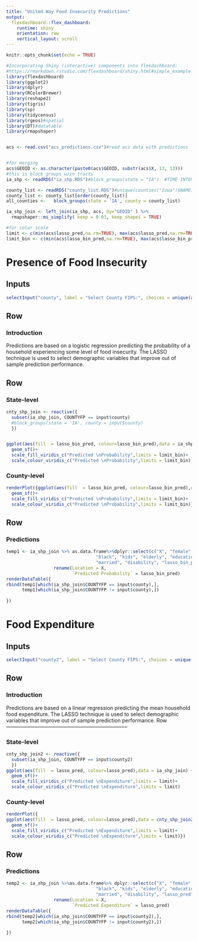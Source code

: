 ```yaml
---
title: "United Way Food Insecurity Predictions"
output: 
  flexdashboard::flex_dashboard:
    runtime: shiny
    orientation: row
    vertical_layout: scroll
---
```


```r
knitr::opts_chunk$set(echo = TRUE)

#Incorporating Shiny (interactive) components into flexdashboard:
#https://rmarkdown.rstudio.com/flexdashboard/shiny.html#simple_example
library(flexdashboard)
library(ggplot2)
library(dplyr)
library(RColorBrewer)
library(reshape2)
library(tigris)
library(sp)
library(tidycensus)
library(rgeos)#spatial
library(DT)#datatable
library(rmapshaper)


acs <- read.csv("acs_predictions.csv")#read acs data with predictions


#for merging
acs$GEOID <- as.character(paste0(acs$GEOID, substr(acs$X, 13, 13)))
#this is block groups w/in tracts
ia_shp <- readRDS("ia_shp.RDS")#block_groups(state = "IA")  #TIME INTENSIVE 1st run (so each dashboard run)

county_list <- readRDS("county_list.RDS")#unique(counties("Iowa")$NAME)#TIME INTENSIVE 1st run (so each dashboard run)
county_list <- county_list[order(county_list)]
all_counties <-   block_groups(state = 'IA', county = county_list)

ia_shp_join <- left_join(ia_shp, acs, by="GEOID" ) %>%
  rmapshaper::ms_simplify( keep = 0.01, keep_shapes = TRUE)

#for color scale
limit <- c(min(acs$lasso_pred,na.rm=TRUE), max(acs$lasso_pred,na.rm=TRUE))
limit_bin <- c(min(acs$lasso_bin_pred,na.rm=TRUE), max(acs$lasso_bin_pred,na.rm=TRUE))

```

Presence of Food Insecurity
===================================== 

Inputs {.sidebar}
-----------------------------------------------------------------------

```r
selectInput("county", label = "Select County FIPS:", choices = unique(all_counties$COUNTYFP))

```


Row 
-----------------------------------------------------------------------

### Introduction

Predictions are based on a logistic regression predicting the probability of a household experiencing some level of food insecurity. The LASSO technique is used to select demographic variables that improve out of sample prediction performance. 


Row 
-----------------------------------------------------------------------


### State-level
```r
cnty_shp_join <- reactive({
  subset(ia_shp_join, COUNTYFP == input$county) 
  #block_groups(state = 'IA', county = input$county)
  })


ggplot(aes(fill  = lasso_bin_pred, colour=lasso_bin_pred),data = ia_shp_join) +
  geom_sf()+
  scale_fill_viridis_c("Predicted \nProbability",limits = limit_bin)+
  scale_colour_viridis_c("Predicted \nProbability",limits = limit_bin)
```

### County-level

```r
renderPlot({ggplot(aes(fill  = lasso_bin_pred, colour=lasso_bin_pred),data = cnty_shp_join()) +
  geom_sf()+
  scale_fill_viridis_c("Predicted \nProbability",limits = limit_bin)+
  scale_colour_viridis_c("Predicted \nProbability",limits = limit_bin)})

```


Row 
-----------------------------------------------------------------------

### Predictions

```r
temp1 <- ia_shp_join %>% as.data.frame%>%dplyr::select(c("X", "female", "avg_hhsize", "hispanic",
                                  "black", "kids", "elderly", "education", "employed",
                                  "married", "disability", "lasso_bin_pred"))%>%
                  rename(Location = X, 
                         `Predicted Probability` = lasso_bin_pred)
renderDataTable({
rbind(temp1[which(ia_shp_join$COUNTYFP == input$county),],
      temp1[which(ia_shp_join$COUNTYFP != input$county),])
  
})
```


Food Expenditure
===================================== 

Inputs {.sidebar}
-----------------------------------------------------------------------


```r
selectInput("county2", label = "Select County FIPS:", choices = unique(all_counties$COUNTYFP))

```

Row 
-----------------------------------------------------------------------

### Introduction

Predictions are based on a linear regression predicting the mean household food expenditure. The LASSO technique is used to select demographic variables that improve out of sample prediction performance. 
Row 
-----------------------------------------------------------------------

###  State-level
```r
cnty_shp_join2 <- reactive({
  subset(ia_shp_join, COUNTYFP == input$county2) 
  })
ggplot(aes(fill  = lasso_pred, colour=lasso_pred),data = ia_shp_join) +
  geom_sf()+
  scale_fill_viridis_c("Predicted \nExpenditure",limits = limit)+
  scale_colour_viridis_c("Predicted \nExpenditure",limits = limit)
```

### County-level
```r
renderPlot({
ggplot(aes(fill  = lasso_pred, colour=lasso_pred),data = cnty_shp_join2()) +
  geom_sf()+
  scale_fill_viridis_c("Predicted \nExpenditure",limits = limit)+
  scale_colour_viridis_c("Predicted \nExpenditure",limits = limit)})

```


Row 
-----------------------------------------------------------------------

### Predictions

```r
temp2 <- ia_shp_join %>%as.data.frame%>% dplyr::select(c("X", "female", "avg_hhsize", "hispanic",
                                  "black", "kids", "elderly", "education", "employed",
                                  "married", "disability", "lasso_pred"))%>%
                  rename(Location = X, 
                         `Predicted Expenditure` = lasso_pred)
renderDataTable({
rbind(temp2[which(ia_shp_join$COUNTYFP == input$county2),],
      temp2[which(ia_shp_join$COUNTYFP != input$county2),])
  
})
```

